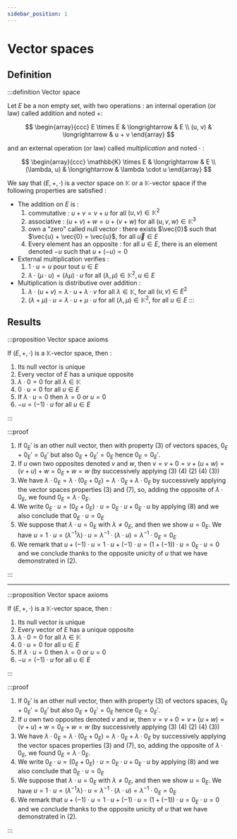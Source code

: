 ```yaml
---
sidebar_position: 1
---
```


# Vector spaces

## Definition

:::definition Vector space

Let $E$ be a non empty set, with two operations : an internal operation (or law) called addition and noted $+$:

$$
\begin{array}{ccc}
  E \times E & \longrightarrow & E \\
  (u, v) & \longrightarrow & u + v
\end{array}
$$

and an external operation (or law) called *multiplication* and noted $\cdot$ :

$$
\begin{array}{ccc}
  \mathbb{K} \times E & \longrightarrow & E \\
  (\lambda, u) & \longrightarrow & \lambda \cdot u
\end{array}
$$

We say that $(E, +, \cdot)$ is a vector space on $\mathbb{K}$ or a $\mathbb{K}$-vector space if the following properties are satisfied :

- The addition on $E$ is :
    1. commutative : $u + v = v + u$ for all $(u, v) \in \mathbb{K}^2$
    2. associative : $(u + v) + w = u + (v + w)$ for all $(u, v, w) \in \mathbb{K}^3$
    3. own a "zero" called null vector : there exists $\vec{0}$ such that $\vec{u} + \vec{0} = \vec{u}$, for all $\vec{u} \in E$
    4. Every element has an opposite : for all $u \in E$, there is an element denoted $-u$ such that $u + (-u) = 0$
- External multiplication verifies :
    1. $1 \cdot u = u$ pour tout $u \in E$
    2. $\lambda \cdot (\mu \cdot u) = (\lambda\mu) \cdot u$ for all $(\lambda, \mu) \in \mathbb{K}^2, u \in E$
- Multiplication is distributive over addition :
    1. $\lambda \cdot (u + v) = \lambda \cdot u + \lambda \cdot v$ for all $\lambda \in \mathbb{K}$, for all $(u, v) \in E^2$
    2. $(\lambda + \mu) \cdot u = \lambda \cdot u + \mu \cdot u$ for all $(\lambda, \mu) \in \mathbb{K}^2$, for all $u \in E$
:::

## Results

:::proposition Vector space axioms

If $(E, +, \cdot)$ is a $\mathbb{K}$-vector space, then :
1. Its null vector is unique
2. Every vector of $E$ has a unique opposite
3. $\lambda \cdot 0 = 0$ for all $\lambda \in \mathbb{K}$
4. $0 \cdot u = 0$ for all $u \in E$
5. If $\lambda \cdot u = 0$ then $\lambda = 0$ or $u = 0$
6. $-u = (-1) \cdot u$ for all $u \in E$

:::

:::proof

1. If $0_E'$ is an other null vector, then with property (3) of vectors spaces, $0_E$ + $0_E' = 0_E'$ but also $0_E$ + $0_E' = 0_E$ hence $0_E = 0_E'$.
2. If $u$ own two opposites denoted $v$ and $w$, then $v = v + 0 = v + (u + w) = (v + u) + w = 0_E + w = w$ (by successively applying (3) (4) (2) (4) (3))
3. We have $\lambda \cdot 0_E = \lambda \cdot (0_E + 0_E) = \lambda \cdot 0_E + \lambda \cdot 0_E$ by successively applying the vector spaces properties (3) and (7), so, adding the opposite of $\lambda \cdot 0_E$, we found $0_E = \lambda \cdot 0_E$.
4. We write $0_E \cdot u = (0_E + 0_E) \cdot u = 0_E \cdot u + 0_E \cdot u$ by applying (8) and we also conclude that $0_E \cdot u = 0_E$
5. We suppose that $\lambda \cdot u = 0_E$ with $\lambda \neq 0_E$, and then we show $u = 0_E$. We have $u = 1 \cdot u = (\lambda^{-1}\lambda) \cdot u = \lambda^{-1} \cdot (\lambda \cdot u) = \lambda^{-1} \cdot 0_E = 0_E$
6. We remark that $u + (-1) \cdot u = 1 \cdot u + (-1) \cdot u = (1 + (-1)) \cdot u = 0_E \cdot u = 0$ and we conclude thanks to the opposite unicity of $u$ that we have demonstrated in (2).

:::

---

:::proposition Vector space axioms

If $(E, +, \cdot)$ is a $\mathbb{K}$-vector space, then :
1. Its null vector is unique
2. Every vector of $E$ has a unique opposite
3. $\lambda \cdot 0 = 0$ for all $\lambda \in \mathbb{K}$
4. $0 \cdot u = 0$ for all $u \in E$
5. If $\lambda \cdot u = 0$ then $\lambda = 0$ or $u = 0$
6. $-u = (-1) \cdot u$ for all $u \in E$

:::

:::proof

1. If $0_E'$ is an other null vector, then with property (3) of vectors spaces, $0_E$ + $0_E' = 0_E'$ but also $0_E$ + $0_E' = 0_E$ hence $0_E = 0_E'$.
2. If $u$ own two opposites denoted $v$ and $w$, then $v = v + 0 = v + (u + w) = (v + u) + w = 0_E + w = w$ (by successively applying (3) (4) (2) (4) (3))
3. We have $\lambda \cdot 0_E = \lambda \cdot (0_E + 0_E) = \lambda \cdot 0_E + \lambda \cdot 0_E$ by successively applying the vector spaces properties (3) and (7), so, adding the opposite of $\lambda \cdot 0_E$, we found $0_E = \lambda \cdot 0_E$.
4. We write $0_E \cdot u = (0_E + 0_E) \cdot u = 0_E \cdot u + 0_E \cdot u$ by applying (8) and we also conclude that $0_E \cdot u = 0_E$
5. We suppose that $\lambda \cdot u = 0_E$ with $\lambda \neq 0_E$, and then we show $u = 0_E$. We have $u = 1 \cdot u = (\lambda^{-1}\lambda) \cdot u = \lambda^{-1} \cdot (\lambda \cdot u) = \lambda^{-1} \cdot 0_E = 0_E$
6. We remark that $u + (-1) \cdot u = 1 \cdot u + (-1) \cdot u = (1 + (-1)) \cdot u = 0_E \cdot u = 0$ and we conclude thanks to the opposite unicity of $u$ that we have demonstrated in (2).

:::